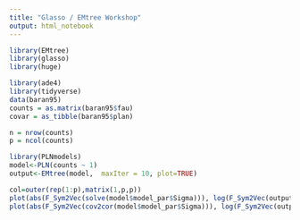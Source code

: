 ```yaml
---
title: "Glasso / EMtree Workshop"
output: html_notebook
---
```


```r
library(EMtree)
library(glasso)
library(huge)
```



```r
library(ade4)
library(tidyverse)
data(baran95)
counts = as.matrix(baran95$fau)
covar = as_tibble(baran95$plan)

n = nrow(counts)
p = ncol(counts)

library(PLNmodels)
model<-PLN(counts ~ 1)
output<-EMtree(model,  maxIter = 10, plot=TRUE)

col=outer(rep(1:p),matrix(1,p,p))
plot(abs(F_Sym2Vec(solve(model$model_par$Sigma))), log(F_Sym2Vec(output$edges_prob)), col=F_Sym2Vec(col), pch=20, xlab="abs(partCor(Z))",ylab="log(Pjk)")
plot(abs(F_Sym2Vec(cov2cor(model$model_par$Sigma))), log(F_Sym2Vec(output$edges_prob)), col=F_Sym2Vec(col), pch=20, xlab="abs(cor(Z))",ylab="log(Pjk)")

```

